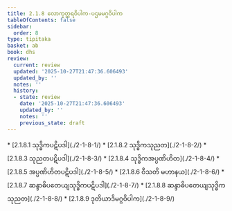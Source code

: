 ```yaml
---
title: 2.1.8 လောကုတ္တရဝိပါက-ပဌမမဂ္ဂဝိပါက
tableOfContents: false
sidebar:
  order: 8
type: tipitaka
basket: ab
book: dhs
review:
  current: review
  updated: '2025-10-27T21:47:36.606493'
  updated_by: ''
  notes: ''
  history:
  - state: review
    date: '2025-10-27T21:47:36.606493'
    updated_by: ''
    notes: ''
    previous_state: draft
---
```



<ReviewStatus review={frontmatter.review} showDetails={true} />

<HypothesisAnnotation frontmatter={frontmatter} />

<DynamicBreadcrumb />



<TableOfContents book="dhs" section="2.1.8">
* [2.1.8.1 သုဒ္ဓိကပဋိပဒါ](./2-1-8-1/)
* [2.1.8.2 သုဒ္ဓိကသုညတ](./2-1-8-2/)
* [2.1.8.3 သုညတပဋိပဒါ](./2-1-8-3/)
* [2.1.8.4 သုဒ္ဓိကအပ္ပဏိဟိတ](./2-1-8-4/)
* [2.1.8.5 အပ္ပဏိဟိတပဋိပဒါ](./2-1-8-5/)
* [2.1.8.6 ဝီသတိ မဟာနယ](./2-1-8-6/)
* [2.1.8.7 ဆန္ဒာဓိပတေယျသုဒ္ဓိကပဋိပဒါ](./2-1-8-7/)
* [2.1.8.8 ဆန္ဒာဓိပတေယျသုဒ္ဓိကသုညတ](./2-1-8-8/)
* [2.1.8.9 ဒုတိယာဒိမဂ္ဂဝိပါက](./2-1-8-9/)
</TableOfContents>